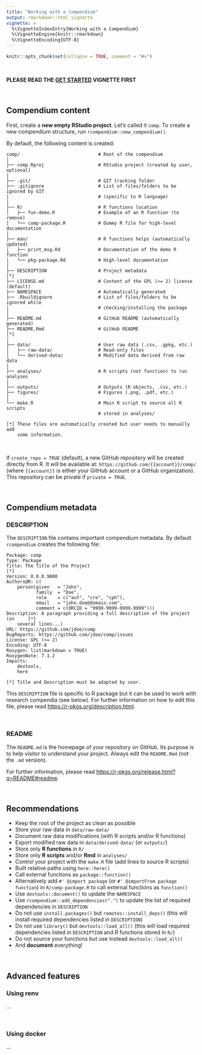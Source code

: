 ```yaml
---
title: "Working with a Compendium"
output: rmarkdown::html_vignette
vignette: >
  %\VignetteIndexEntry{Working with a Compendium}
  %\VignetteEngine{knitr::rmarkdown}
  %\VignetteEncoding{UTF-8}
---
```




```r
knitr::opts_chunk$set(collapse = TRUE, comment = "#>")
```



<br />



**PLEASE READ THE
[GET STARTED](https://frbcesab.github.io/rcompendium/articles/rcompendium.html) VIGNETTE FIRST**



<br />



## Compendium content

First, create a **new empty RStudio project**. Let's called it `comp`. 
To create a new compendium structure, run `rcompendium::new_compendium()`.

By default, the following content is created:

```
comp/                             # Root of the compendium
│
├── comp.Rproj                    # RStudio project (created by user, optional)
│
├── .git/                         # GIT tracking folder
├── .gitignore                    # List of files/folders to be ignored by GIT
|                                 # (specific to R language)
│
├── R/                            # R functions location
│   ├── fun-demo.R                # Example of an R function (to remove)
│   └── comp-package.R            # Dummy R file for high-level documentation
│
├── man/                          # R functions helps (automatically updated)
│   ├── print_msg.Rd              # Documentation of the demo R function
│   └── pkg-package.Rd            # High-level documentation
│
├── DESCRIPTION                   # Project metadata                              [*]
├── LICENSE.md                    # Content of the GPL (>= 2) license (default)
├── NAMESPACE                     # Automatically generated
├── .Rbuildignore                 # List of files/folders to be ignored while 
│                                 # checking/installing the package
│
├── README.md                     # GitHub README (automatically generated)
├── README.Rmd                    # GitHub README                                 [*]
│
├── data/                         # User raw data (.csv, .gpkg, etc.)
│   ├── raw-data/                 # Read-only files
│   └── derived-data/             # Modified data derived from raw data
│
├── analyses/                     # R scripts (not function) to run analyses
│
├── outputs/                      # Outputs (R objects, .csv, etc.)
├── figures/                      # Figures (.png, .pdf, etc.)
│
└── make.R                        # Main R script to source all R scripts 
                                  # stored in analyses/

[*] These files are automatically created but user needs to manually add 
    some information.
```

<br />

If `create_repo = TRUE` (default), a new GitHub repository will be created 
directly from R. It will be available at: `https://github.com/{{account}}/comp/` 
(where `{{account}}` is either your GitHub account or a GitHub organization).
This repository can be private if `private = TRUE`.



<br />



## Compendium metadata

### DESCRIPTION

The `DESCRIPTION` file contains important compendium metadata. 
By default `rcompendium` creates the following file:


```
Package: comp
Type: Package
Title: The Title of the Project                                              [*]
Version: 0.0.0.9000
Authors@R: c(
    person(given   = "John",
           family  = "Doe",
           role    = c("aut", "cre", "cph"),
           email   = "john.doe@domain.com",
           comment = c(ORCID = "9999-9999-9999-9999")))
Description: A paragraph providing a full description of the project (on     [*] 
    several lines...)
URL: https://github.com/jdoe/comp
BugReports: https://github.com/jdoe/comp/issues
License: GPL (>= 2)
Encoding: UTF-8
Roxygen: list(markdown = TRUE)
RoxygenNote: 7.1.2
Imports: 
    devtools,
    here

[*] Title and Description must be adapted by user.
```

This `DESCRIPTION` file is specific to R package but it can be used to work with
research compendia (see below). 
For further information on how to edit this file, please read 
[https://r-pkgs.org/description.html](https://r-pkgs.org/description.html).




<br />



### README

The `README.md` is the homepage of your repository on GitHub. Its purpose is to 
help visitor to understand your project. Always edit the `README.Rmd` (not the 
`.md` version).

For further information, please read 
[https://r-pkgs.org/release.html?q=README#readme](https://r-pkgs.org/release.html?q=README#readme).



<br />



## Recommendations

- Keep the root of the project as clean as possible
- Store your raw data in `data/raw-data/`
- Document raw data modifications (with R scripts and/or R functions)
- Export modified raw data in `data/derived-data/` (or `outputs/`)
- Store only **R functions** in `R/`
- Store only **R scripts** and/or **Rmd** in `analyses/`
- Control your project with the `make.R` file (add lines to source R scripts)
- Built relative paths using `here::here()`
- Call external functions as `package::function()`
- Alternatively add `#' @import package` (or `#' @importFrom package function`) 
in `R/comp-package.R` to call external functions as `function()`
- Use `devtools::document()` to update the `NAMESPACE`
- Use `rcompendium::add_dependencies(".")` to update the list of required 
dependencies in `DESCRIPTION`
- Do not use `install.packages()` but `remotes::install_deps()` (this will install
required dependencies listed in `DESCRIPTION`)
- Do not use `library()` but `devtools::load_all()` (this will load
required dependencies listed in `DESCRIPTION` and R functions stored in `R/`)
- Do not source your functions but use instead `devtools::load_all()`
- And **document** everything!



<br />



## Advanced features

### Using renv

...



<br />



### Using docker

...

